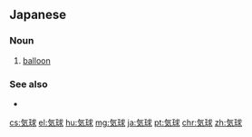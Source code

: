 {{also|氣球}}
==Japanese==
{{ja-kanjitab|き|きゅう|yomi=o}}

===Noun===
{{ja-noun|ききゅう|kyu=氣球}}

# [[balloon]] {{gloss|inflatable object to transport people or objects through the air}}

===See also===
* {{l-ja|風船}}

[[cs:気球]]
[[el:気球]]
[[hu:気球]]
[[mg:気球]]
[[ja:気球]]
[[pt:気球]]
[[chr:気球]]
[[zh:気球]]